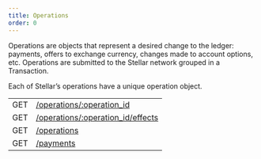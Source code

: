```yaml
---
title: Operations
order: 0
---
```



Operations are objects that represent a desired change to the ledger: payments,
offers to exchange currency, changes made to account options, etc. Operations
are submitted to the Stellar network grouped in a Transaction.

Each of Stellar’s operations have a unique operation object.

<EndpointsTable title="Endpoints">

|     |                                                    |
| --- | -------------------------------------------------- |
| GET | [/operations/:operation_id](./single.mdx)          |
| GET | [/operations/:operation_id/effects](./effects.mdx) |
| GET | [/operations](./list.mdx)                          |
| GET | [/payments](./list-payments.mdx)                   |

</EndpointsTable>
